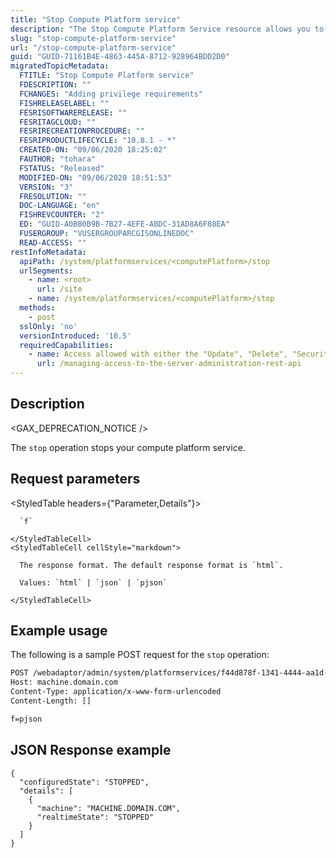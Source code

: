 ```yaml
---
title: "Stop Compute Platform service"
description: "The Stop Compute Platform Service resource allows you to stop your ArcGIS Server Compute Platform service."
slug: "stop-compute-platform-service"
url: "/stop-compute-platform-service"
guid: "GUID-71161B4E-4863-445A-8712-928964BDD2D0"
migratedTopicMetadata:
  FTITLE: "Stop Compute Platform service"
  FDESCRIPTION: ""
  FCHANGES: "Adding privilege requirements"
  FISHRELEASELABEL: ""
  FESRISOFTWARERELEASE: ""
  FESRITAGCLOUD: ""
  FESRIRECREATIONPROCEDURE: ""
  FESRIPRODUCTLIFECYCLE: "10.8.1 - *"
  CREATED-ON: "09/06/2020 18:25:02"
  FAUTHOR: "tohara"
  FSTATUS: "Released"
  MODIFIED-ON: "09/06/2020 18:51:53"
  VERSION: "3"
  FRESOLUTION: ""
  DOC-LANGUAGE: "en"
  FISHREVCOUNTER: "2"
  ED: "GUID-A0BB0B9B-7B27-4EFE-ABDC-31AD8A6F88EA"
  FUSERGROUP: "VUSERGROUPARCGISONLINEDOC"
  READ-ACCESS: ""
restInfoMetadata:
  apiPath: /system/platformservices/<computePlatform>/stop
  urlSegments:
    - name: <root>
      url: /site
    - name: /system/platformservices/<computePlatform>/stop
  methods:
    - post
  sslOnly: 'no'
  versionIntroduced: '10.5'
  requiredCapabilities:
    - name: Access allowed with either the "Update", "Delete", "Security and Infrastructure", or "Servers" privileges
      url: /managing-access-to-the-server-administration-rest-api
---
```


## Description

<GAX_DEPRECATION_NOTICE />

The `stop` operation stops your compute platform service.


##  Request parameters

<StyledTable headers={"Parameter,Details"}>
  <StyledTableRow>
    <StyledTableCell cellStyle="markdown">

      `f` 

    </StyledTableCell>
    <StyledTableCell cellStyle="markdown">

      The response format. The default response format is `html`.

      Values: `html` | `json` | `pjson`

    </StyledTableCell>
  </StyledTableRow>
</StyledTable>


## Example usage

The following is a sample POST request for the `stop` operation:

```markdown
POST /webadaptor/admin/system/platformservices/f44d878f-1341-4444-aa1d-53597f6756c3/stop HTTP/1.1
Host: machine.domain.com
Content-Type: application/x-www-form-urlencoded
Content-Length: []

f=pjson
```

## JSON Response example

```other
{
  "configuredState": "STOPPED",
  "details": [
    {
      "machine": "MACHINE.DOMAIN.COM",
      "realtimeState": "STOPPED"
    }
  ]
}
```